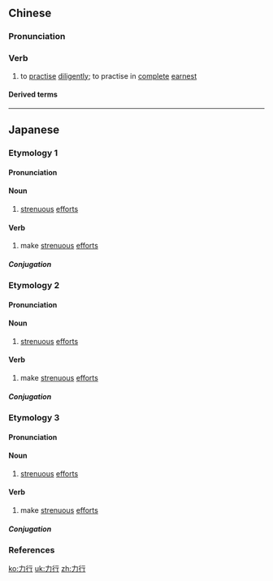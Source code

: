 ==Chinese==
{{zh-forms}}

===Pronunciation===
{{zh-pron
|m=lìxíng
|c=lik6 hang4
|h=pfs=li̍t-hàng
|mn=le̍k-hêng
|cat=v
}}

===Verb===
{{zh-verb}}

# {{lb|zh|literary}} to [[practise]] [[diligently]]; to practise in [[complete]] [[earnest]]

====Derived terms====
{{zh-der|力行哲學|節儉力行|身體力行|躬體力行}}

----

==Japanese==

===Etymology 1===
{{ja-kanjitab|りき|こう|k1=りっ|yomi=o}}

====Pronunciation====
{{ja-pron|yomi=o|りっこう|acc=0|acc_ref=DJR}}

====Noun====
{{ja-noun|りっこう|hhira=りきかう}}

# [[strenuous]] [[efforts]]

====Verb====
{{ja-verb-suru|りっこう|hhira=りきかう}}

# make [[strenuous]] [[efforts]]

=====Conjugation=====
{{ja-suru|りっこう}}

===Etymology 2===
{{ja-kanjitab|りき|こう|yomi=o}}

====Pronunciation====
{{ja-pron|yomi=o|りきこう|acc=0|acc_ref=DJR}}

====Noun====
{{ja-noun|りきこう|hhira=りきかう}}

# [[strenuous]] [[efforts]]

====Verb====
{{ja-verb-suru|りきこう|hhira=りきかう}}

# make [[strenuous]] [[efforts]]

=====Conjugation=====
{{ja-suru|りきこう}}

===Etymology 3===
{{ja-kanjitab|りょく|こう|k1=りょっ|yomi=o}}

====Pronunciation====
{{ja-pron|yomi=kanon|りょっこう|acc=0|acc_ref=DJR}}

====Noun====
{{ja-noun|りょっこう|hhira=りよくかう}}

# [[strenuous]] [[efforts]]

====Verb====
{{ja-verb-suru|りょっこう|hhira=りよくかう}}

# make [[strenuous]] [[efforts]]

=====Conjugation=====
{{ja-suru|りょっこう}}

===References===
<references/>

[[ko:力行]]
[[uk:力行]]
[[zh:力行]]